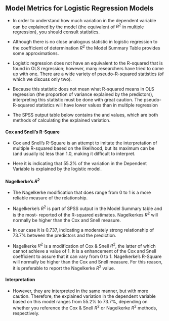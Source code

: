 ## Model Metrics for Logistic Regression Models

*  In order to understand how much variation in the dependent variable can be explained 
by the model (the equivalent of $R^2$ in multiple regression), you should consult \textbf{\textit{Model Summary}} statistics.

*  Although there is no close analogous statistic in logistic regression to the coefficient of
determination $R^2$ the Model Summary Table provides some approximations.

*  Logistic regression does not have an equivalent to the R-squared that is found in OLS regression; however, many researchers have tried to come up with one. There are a wide variety of pseudo-R-squared statistics (of which we discuss only two).  

* Because this statistic does not mean what R-squared means in OLS regression (the proportion of variance explained by the predictors), interpreting this statistic must be done with great caution. The pseudo-R-squared statistics will have lower values than in multiple regression


*  The SPSS output table below contains the \textit{Cox \& Snell R Square} and \textit{Nagelkerke R Square } values, which are both methods of calculating the explained variation.



\begin{figure}[h!]
\centering
\includegraphics[width=0.9\linewidth]{images/Logistic5a}
\end{figure}

#### Cox and Snell’s R-Square

*  Cox and Snell’s R-Square is an attempt to imitate the interpretation of multiple R-squared based
on the likelihood, but its maximum can be (and usually is) less than 1.0, making it difficult to
interpret. 

*  Here it is indicating that 55.2\% of the variation in the Dependent Variable is explained by the
logistic model. 

#### Nagelkerke's $R^2$

*  The Nagelkerke modification that does range from 0 to 1 is a more reliable measure of the relationship.

*  Nagelkerke's $R^2$ is part of SPSS output in the Model Summary table and is the most-
reported of the R-squared estimates. Nagelkerkes $R^2$ will normally be higher than the Cox and Snell measure.

*  In our case it is 0.737, indicating a moderately strong relationship of 73.7\% between the
predictors and the prediction.

*  Nagelkerke $R^2$ is a modification of Cox \& Snell $R^2$, the latter of which cannot achieve a value of 1. It is a enhancement of the Cox and Snell coefficient to assure that it can vary from 0 to 1. Nagelkerke's R-Square will normally be higher than the Cox and Snell measure. For this reason, it is preferable to report the Nagelkerke $R^2$ value.

#### Interpretation 

*   However, they are interpreted in the same manner, but with more caution. Therefore, the explained variation in the dependent variable based on this model ranges from 55.2\% to 73.7\%, depending on whether you reference the Cox \& Snell $R^2$ or Nagelkerke $R^2$ methods, respectively.




